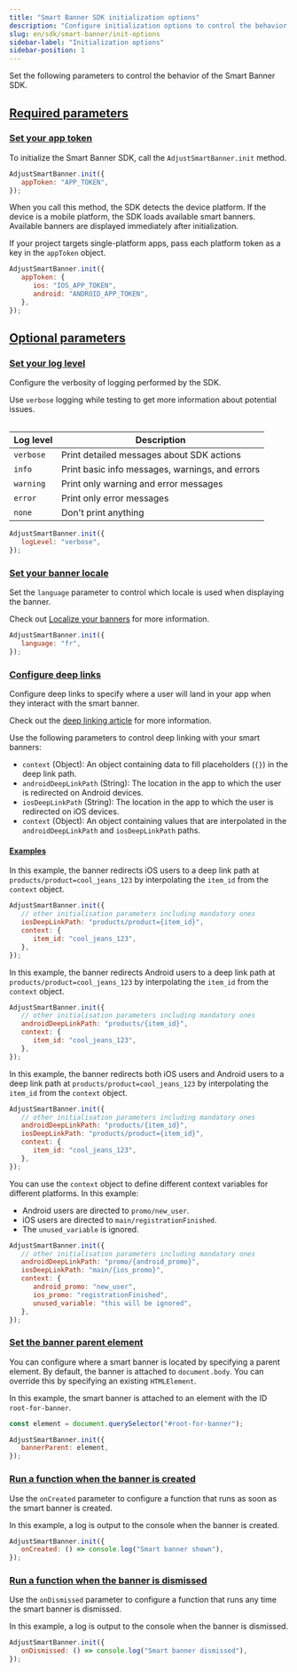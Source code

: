 ```yaml
---
title: "Smart Banner SDK initialization options"
description: "Configure initialization options to control the behavior of the Smart Banner SDK."
slug: en/sdk/smart-banner/init-options
sidebar-label: "Initialization options"
sidebar-position: 1
---
```


Set the following parameters to control the behavior of the Smart Banner SDK.

## [Required parameters](required-parameters)

### [Set your app token](set-your-app-token)

To initialize the Smart Banner SDK, call the `AdjustSmartBanner.init` method.

```js
AdjustSmartBanner.init({
   appToken: "APP_TOKEN",
});
```

When you call this method, the SDK detects the device platform. If the device is a mobile platform, the SDK loads available smart banners. Available banners are displayed immediately after initialization.

If your project targets single-platform apps, pass each platform token as a key in the `appToken` object.

```js
AdjustSmartBanner.init({
   appToken: {
      ios: "IOS_APP_TOKEN",
      android: "ANDROID_APP_TOKEN",
   },
});
```

## [Optional parameters](optional-parameters)

### [Set your log level](set-your-log-level)

Configure the verbosity of logging performed by the SDK.

<Callout type="tip">

Use `verbose` logging while testing to get more information about potential issues.

</Callout>

<Table>

| Log level | Description                                     |
| --------- | ----------------------------------------------- |
| `verbose` | Print detailed messages about SDK actions       |
| `info`    | Print basic info messages, warnings, and errors |
| `warning` | Print only warning and error messages           |
| `error`   | Print only error messages                       |
| `none`    | Don't print anything                            |

</Table>

```js
AdjustSmartBanner.init({
   logLevel: "verbose",
});
```

### [Set your banner locale](set-your-banner-locale)

Set the `language` parameter to control which locale is used when displaying the banner.

<Callout type="tip">

Check out [Localize your banners](/en/sdk/smart-banner#3-localize-your-banners) for more information.

</Callout>

```js
AdjustSmartBanner.init({
   language: "fr",
});
```

### [Configure deep links](configure-deep-links)

Configure deep links to specify where a user will land in your app when they interact with the smart banner.

<Callout type="tip">

Check out the [deep linking article](/en/sdk/smart-banner/deep-linking) for more information.

</Callout>

Use the following parameters to control deep linking with your smart banners:

-  `context` (Object): An object containing data to fill placeholders (`{}`) in the deep link path.
-  `androidDeepLinkPath` (String): The location in the app to which the user is redirected on Android devices.
-  `iosDeepLinkPath` (String): The location in the app to which the user is redirected on iOS devices.
-  `context` (Object): An object containing values that are interpolated in the `androidDeepLinkPath` and `iosDeepLinkPath` paths.

#### [Examples](examples)

In this example, the banner redirects iOS users to a deep link path at `products/product=cool_jeans_123` by interpolating the `item_id` from the `context` object.

```js
AdjustSmartBanner.init({
   // other initialisation parameters including mandatory ones
   iosDeepLinkPath: "products/product={item_id}",
   context: {
      item_id: "cool_jeans_123",
   },
});
```

In this example, the banner redirects Android users to a deep link path at `products/product=cool_jeans_123` by interpolating the `item_id` from the `context` object.

```js
AdjustSmartBanner.init({
   // other initialisation parameters including mandatory ones
   androidDeepLinkPath: "products/{item_id}",
   context: {
      item_id: "cool_jeans_123",
   },
});
```

In this example, the banner redirects both iOS users and Android users to a deep link path at `products/product=cool_jeans_123` by interpolating the `item_id` from the `context` object.

```js
AdjustSmartBanner.init({
   // other initialisation parameters including mandatory ones
   androidDeepLinkPath: "products/{item_id}",
   iosDeepLinkPath: "products/product={item_id}",
   context: {
      item_id: "cool_jeans_123",
   },
});
```

You can use the `context` object to define different context variables for different platforms. In this example:

-  Android users are directed to `promo/new_user`.
-  iOS users are directed to `main/registrationFinished`.
-  The `unused_variable` is ignored.

```js
AdjustSmartBanner.init({
   // other initialisation parameters including mandatory ones
   androidDeepLinkPath: "promo/{android_promo}",
   iosDeepLinkPath: "main/{ios_promo}",
   context: {
      android_promo: "new_user",
      ios_promo: "registrationFinished",
      unused_variable: "this will be ignored",
   },
});
```

### [Set the banner parent element](set-the-banner-parent-element)

You can configure where a smart banner is located by specifying a parent element. By default, the banner is attached to `document.body`. You can override this by specifying an existing `HTMLElement`.

In this example, the smart banner is attached to an element with the ID `root-for-banner`.

```js
const element = document.querySelector("#root-for-banner");

AdjustSmartBanner.init({
   bannerParent: element,
});
```

### [Run a function when the banner is created](run-a-function-when-the-banner-is-created)

Use the `onCreated` parameter to configure a function that runs as soon as the smart banner is created.

In this example, a log is output to the console when the banner is created.

```js
AdjustSmartBanner.init({
   onCreated: () => console.log("Smart banner shown"),
});
```

### [Run a function when the banner is dismissed](run-a-function-when-the-banner-is-dismissed)

Use the `onDismissed` parameter to configure a function that runs any time the smart banner is dismissed.

In this example, a log is output to the console when the banner is dismissed.

```js
AdjustSmartBanner.init({
   onDismissed: () => console.log("Smart banner dismissed"),
});
```
